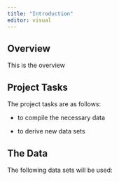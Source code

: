 ```yaml
---
title: "Introduction"
editor: visual
---
```


## Overview

This is the overview

## Project Tasks

The project tasks are as follows:

-   to compile the necessary data

-   to derive new data sets

## The Data

The following data sets will be used:
